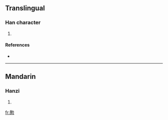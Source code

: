 {{see|慟}}
==Translingual==

===Han character===
{{Han char|rn=61|rad=心|as=11|sn=15|four=|canj=竹尸心 (HSP)}}

# {{defn|Han|sort=心11}}

====References====
* {{Han ref|kx=0401.360|dkj=11104|hdz=42343.040|uh=6185|ud=24965}}

----

==Mandarin==

===Hanzi===
{{cmn-hanzi|pin=[[tòng]] ([[tong4]])|wg=t'ung<sup>4</sup>}}

# {{defn|Mandarin}}

[[fr:憅]]